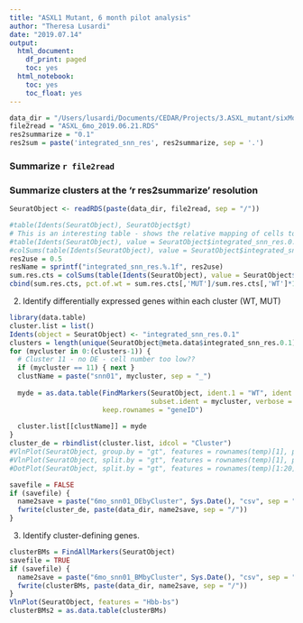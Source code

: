 ```yaml
---
title: "ASXL1 Mutant, 6 month pilot analysis"
author: "Theresa Lusardi"
date: "2019.07.14"
output:
  html_document:
    df_print: paged
    toc: yes
  html_notebook:
    toc: yes
    toc_float: yes
---
```


```r
data_dir = "/Users/lusardi/Documents/CEDAR/Projects/3.ASXL_mutant/sixMonthRun/Integrated_Results"
file2read = "ASXL_6mo_2019.06.21.RDS"
res2summarize = "0.1"
res2sum = paste('integrated_snn_res', res2summarize, sep = '.')
```

### Summarize `r file2read`

### Summarize clusters at the 'r res2summarize' resolution
```r
SeuratObject <- readRDS(paste(data_dir, file2read, sep = "/"))
```

```r
#table(Idents(SeuratObject), SeuratObject$gt)
# This is an interesting table - shows the relative mapping of cells to clusters at resolutions. TMI?
#table(Idents(SeuratObject), value = SeuratObject$integrated_snn_res.0.1, value = SeuratObject$gt)
#colSums(table(Idents(SeuratObject), value = SeuratObject$integrated_snn_res.0.1, value = SeuratObject$gt))
res2use = 0.5
resName = sprintf("integrated_snn_res.%.1f", res2use)
sum.res.cts = colSums(table(Idents(SeuratObject), value = SeuratObject$integrated_snn_res.0.5, value = SeuratObject$gt))
cbind(sum.res.cts, pct.of.wt = sum.res.cts[,'MUT']/sum.res.cts[,'WT']*100)

```

2. Identify differentially expressed genes within each cluster (WT, MUT)
```r
library(data.table)
cluster.list = list()
Idents(object = SeuratObject) <- "integrated_snn_res.0.1"
clusters = length(unique(SeuratObject@meta.data$integrated_snn_res.0.1))
for (mycluster in 0:(clusters-1)) {
  # Cluster 11 - no DE - cell number too low?? 
  if (mycluster == 11) { next }
  clustName = paste("snn01", mycluster, sep = "_")
  
  myde = as.data.table(FindMarkers(SeuratObject, ident.1 = "WT", ident.2 = "MUT", group.by = 'gt',
                                   subset.ident = mycluster, verbose = FALSE),
                       keep.rownames = "geneID")
  
  cluster.list[[clustName]] = myde
}
cluster_de = rbindlist(cluster.list, idcol = "Cluster")
#VlnPlot(SeuratObject, group.by = "gt", features = rownames(temp)[1], pt.size = 0.2)
#VlnPlot(SeuratObject, split.by = "gt", features = rownames(temp)[1], pt.size = 0.2)
#DotPlot(SeuratObject, split.by = "gt", features = rownames(temp)[1:20]) + RotatedAxis()

savefile = FALSE
if (savefile) {
  name2save = paste("6mo_snn01_DEbyCluster", Sys.Date(), "csv", sep = ".")
  fwrite(cluster_de, paste(data_dir, name2save, sep = "/"))
}
```

3. Identify cluster-defining genes.
```r
clusterBMs = FindAllMarkers(SeuratObject)
savefile = TRUE
if (savefile) {
  name2save = paste("6mo_snn01_BMbyCluster", Sys.Date(), "csv", sep = ".")
  fwrite(clusterBMs, paste(data_dir, name2save, sep = "/"))
}
VlnPlot(SeuratObject, features = "Hbb-bs")
clusterBMs2 = as.data.table(clusterBMs)
```
